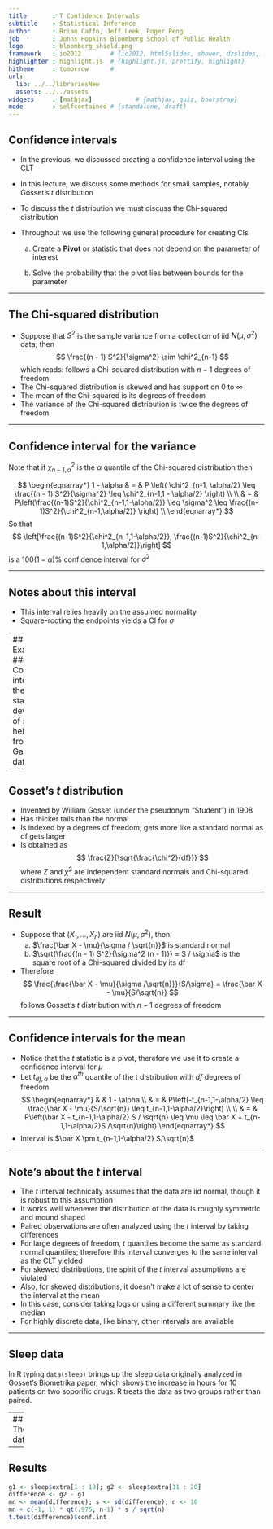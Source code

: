 ```yaml
---
title       : T Confidence Intervals
subtitle    : Statistical Inference
author      : Brian Caffo, Jeff Leek, Roger Peng
job         : Johns Hopkins Bloomberg School of Public Health
logo        : bloomberg_shield.png
framework   : io2012        # {io2012, html5slides, shower, dzslides, ...}
highlighter : highlight.js  # {highlight.js, prettify, highlight}
hitheme     : tomorrow      # 
url:
  lib: ../../librariesNew
  assets: ../../assets
widgets     : [mathjax]            # {mathjax, quiz, bootstrap}
mode        : selfcontained # {standalone, draft}
---
```

## Confidence intervals

- In the previous, we discussed creating a confidence interval using the CLT
- In this lecture, we discuss some methods for small samples, notably Gosset's $t$ distribution
- To discuss the $t$ distribution we must discuss the Chi-squared distribution
- Throughout we use the following general procedure for creating CIs

  a. Create a **Pivot** or statistic that does not depend on the parameter of interest
  
  b. Solve the probability that the pivot lies between bounds for the parameter

---

## The Chi-squared distribution

- Suppose that $S^2$ is the sample variance from a collection of iid $N(\mu,\sigma^2)$ data; then 
$$
    \frac{(n - 1) S^2}{\sigma^2} \sim \chi^2_{n-1}
$$
which reads: follows a Chi-squared distribution with $n-1$ degrees of freedom
- The Chi-squared distribution is skewed and has support on $0$ to $\infty$
- The mean of the Chi-squared is its degrees of freedom 
- The variance of the Chi-squared distribution is twice the degrees of freedom

---

## Confidence interval for the variance

Note that if $\chi^2_{n-1, \alpha}$ is the $\alpha$ quantile of the
Chi-squared distribution then

$$
\begin{eqnarray*}
  1 - \alpha & = & P \left( \chi^2_{n-1, \alpha/2} \leq  \frac{(n - 1) S^2}{\sigma^2} \leq  \chi^2_{n-1,1 - \alpha/2} \right) \\ \\
& = &  P\left(\frac{(n-1)S^2}{\chi^2_{n-1,1-\alpha/2}} \leq \sigma^2 \leq 
\frac{(n-1)S^2}{\chi^2_{n-1,\alpha/2}} \right) \\
\end{eqnarray*}
$$
So that 
$$
\left[\frac{(n-1)S^2}{\chi^2_{n-1,1-\alpha/2}}, \frac{(n-1)S^2}{\chi^2_{n-1,\alpha/2}}\right]
$$
is a $100(1-\alpha)\%$ confidence interval for $\sigma^2$

---

## Notes about this interval

- This interval relies heavily on the assumed normality
- Square-rooting the endpoints yields a CI for $\sigma$

---
## Example
### Confidence interval for the standard deviation of sons' heights from Galton's data
```r
library(UsingR); data(father.son); x <- father.son$sheight
s <- sd(x); n <- length(x)
round(sqrt( (n-1) * s ^ 2 / qchisq(c(.975, .025), n - 1) ), 3)
```

---

## Gosset's $t$ distribution

- Invented by William Gosset (under the pseudonym "Student") in 1908
- Has thicker tails than the normal
- Is indexed by a degrees of freedom; gets more like a standard normal as df gets larger
- Is obtained as 
$$
\frac{Z}{\sqrt{\frac{\chi^2}{df}}}
$$
where $Z$ and $\chi^2$ are independent standard normals and
Chi-squared distributions respectively

---

## Result

- Suppose that $(X_1,\ldots,X_n)$ are iid $N(\mu,\sigma^2)$, then:
  a. $\frac{\bar X - \mu}{\sigma / \sqrt{n}}$ is standard normal
  b. $\sqrt{\frac{(n - 1) S^2}{\sigma^2 (n - 1)}} = S / \sigma$ is the square root of a Chi-squared divided by its df

- Therefore 
$$
\frac{\frac{\bar X - \mu}{\sigma /\sqrt{n}}}{S/\sigma}  
= \frac{\bar X - \mu}{S/\sqrt{n}}
$$
    follows Gosset's $t$ distribution with $n-1$ degrees of freedom

---

## Confidence intervals for the mean

- Notice that the $t$ statistic is a pivot, therefore we use it to create a confidence interval for $\mu$
- Let $t_{df,\alpha}$ be the $\alpha^{th}$ quantile of the t distribution with $df$ degrees of freedom
$$
  \begin{eqnarray*}
&   & 1 - \alpha \\
& = & P\left(-t_{n-1,1-\alpha/2} \leq \frac{\bar X - \mu}{S/\sqrt{n}} \leq t_{n-1,1-\alpha/2}\right) \\ \\
& = & P\left(\bar X - t_{n-1,1-\alpha/2} S / \sqrt{n} \leq \mu  
      \leq \bar X + t_{n-1,1-\alpha/2}S /\sqrt{n}\right)
  \end{eqnarray*}
$$
- Interval is $\bar X \pm t_{n-1,1-\alpha/2} S/\sqrt{n}$

---

## Note's about the $t$ interval

- The $t$ interval technically assumes that the data are iid normal, though it is robust to this assumption
- It works well whenever the distribution of the data is roughly symmetric and mound shaped
- Paired observations are often analyzed using the $t$ interval by taking differences
- For large degrees of freedom, $t$ quantiles become the same as standard normal quantiles; therefore this interval converges to the same interval as the CLT yielded
- For skewed distributions, the spirit of the $t$ interval assumptions are violated
- Also, for skewed distributions, it doesn't make a lot of sense to center the interval at the mean
- In this case, consider taking logs or using a different summary like the median
- For highly discrete data, like binary, other intervals are available

---

## Sleep data

In R typing `data(sleep)` brings up the sleep data originally
analyzed in Gosset's Biometrika paper, which shows the increase in
hours for 10 patients on two soporific drugs. R treats the data as two
groups rather than paired.

---
## The data
```r
data(sleep)
head(sleep)
```

---
## Results
```r
g1 <- sleep$extra[1 : 10]; g2 <- sleep$extra[11 : 20]
difference <- g2 - g1
mn <- mean(difference); s <- sd(difference); n <- 10
mn + c(-1, 1) * qt(.975, n-1) * s / sqrt(n)
t.test(difference)$conf.int
```



